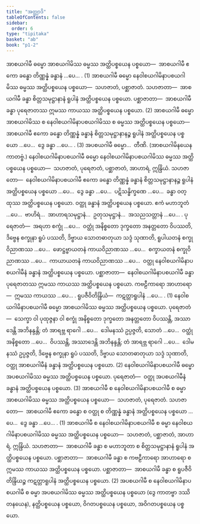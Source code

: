 ```yaml
---
title: "အတ္ထျာဒိ"
tableOfContents: false
sidebar:
  order: 6
type: "tipitaka"
basket: "ab"
book: "p1-2"
---
```



<DynamicBreadcrumb />

<Division number="65" book="p1-2" e="ch" v="37" p="269">

<Paragraph number="1621" book="p1-2">
အာစယဂါမီ ဓမ္မော အာစယဂါမိဿ ဓမ္မဿ အတ္ထိပစ္စယေန ပစ္စယော—  အာစယဂါမီ ဧကော ခန္ဓော တိဏ္ဏန္နံ ခန္ဓာနံ …ပေ… . (1)
</Paragraph>

<Paragraph number="1622" book="p1-2">
အာစယဂါမီ ဓမ္မော နေဝါစယဂါမိနာပစယဂါမိဿ ဓမ္မဿ အတ္ထိပစ္စယေန ပစ္စယော—  သဟဇာတံ, ပစ္ဆာဇာတံ. <Emphasis>သဟဇာတာ</Emphasis>—  အာစယဂါမီ ခန္ဓာ စိတ္တသမုဋ္ဌာနာနံ ရူပါနံ အတ္ထိပစ္စယေန ပစ္စယော. <Emphasis>ပစ္ဆာဇာတာ</Emphasis>—  အာစယဂါမီ ခန္ဓာ ပုရေဇာတဿ ဣမဿ ကာယဿ အတ္ထိပစ္စယေန ပစ္စယော. (2)
</Paragraph>

<Paragraph number="1623" book="p1-2">
အာစယဂါမီ ဓမ္မော အာစယဂါမိဿ စ နေဝါစယဂါမိနာပစယဂါမိဿ စ ဓမ္မဿ အတ္ထိပစ္စယေန ပစ္စယော—  အာစယဂါမီ ဧကော ခန္ဓော တိဏ္ဏန္နံ ခန္ဓာနံ စိတ္တသမုဋ္ဌာနာနဉ္စ ရူပါနံ အတ္ထိပစ္စယေန ပစ္စယော …ပေ…  ဒွေ ခန္ဓာ …ပေ… . (3)
</Paragraph>

<Paragraph number="1624" book="p1-2">
အပစယဂါမီ ဓမ္မော…  တီဏိ. (အာစယဂါမိနယေန ကာတဗ္ဗံ.)
</Paragraph>

</Division>
<Division number="66" book="p1-2" e="ch" v="37" p="270">

<Paragraph number="1625" book="p1-2">
နေဝါစယဂါမိနာပစယဂါမီ ဓမ္မော နေဝါစယဂါမိနာပစယဂါမိဿ ဓမ္မဿ အတ္ထိပစ္စယေန ပစ္စယော—  သဟဇာတံ, ပုရေဇာတံ, ပစ္ဆာဇာတံ, အာဟာရံ, ဣန္ဒြိယံ. <Emphasis>သဟဇာတော</Emphasis>—  နေဝါစယဂါမိနာပစယဂါမီ ဧကော ခန္ဓော တိဏ္ဏန္နံ ခန္ဓာနံ စိတ္တသမုဋ္ဌာနာနဉ္စ ရူပါနံ အတ္ထိပစ္စယေန ပစ္စယော …ပေ…  ဒွေ ခန္ဓာ …ပေ…  ပဋိသန္ဓိက္ခဏေ …ပေ…  ခန္ဓာ ဝတ္ထုဿ အတ္ထိပစ္စယေန ပစ္စယော. ဝတ္ထု ခန္ဓာနံ အတ္ထိပစ္စယေန ပစ္စယော. ဧကံ မဟာဘူတံ …ပေ…  ဗာဟိရံ…  အာဟာရသမုဋ္ဌာနံ…  ဥတုသမုဋ္ဌာနံ…  အသညသတ္တာနံ …ပေ… . <Emphasis>ပုရေဇာတံ</Emphasis>—  အရဟာ စက္ခုံ …ပေ…  ဝတ္ထုံ အနိစ္စတော ဒုက္ခတော အနတ္တတော ဝိပဿတိ, ဒိဗ္ဗေန စက္ခုနာ ရူပံ ပဿတိ, ဒိဗ္ဗာယ သောတဓာတုယာ သဒ္ဒံ သုဏာတိ, ရူပါယတနံ စက္ခုဝိညာဏဿ …ပေ…  ဖောဋ္ဌဗ္ဗာယတနံ ကာယဝိညာဏဿ …ပေ…  စက္ခာယတနံ စက္ခုဝိညာဏဿ …ပေ…  ကာယာယတနံ ကာယဝိညာဏဿ …ပေ…  ဝတ္ထု နေဝါစယဂါမိနာပစယဂါမီနံ ခန္ဓာနံ အတ္ထိပစ္စယေန ပစ္စယော. <Emphasis>ပစ္ဆာဇာတာ</Emphasis>—  နေဝါစယဂါမိနာပစယဂါမီ ခန္ဓာ ပုရေဇာတဿ ဣမဿ ကာယဿ အတ္ထိပစ္စယေန ပစ္စယော. <Emphasis>ကဗဠီကာရော အာဟာရော</Emphasis>—  ဣမဿ ကာယဿ …ပေ… . <Emphasis>ရူပဇီဝိတိန္ဒြိယံ</Emphasis>—  ကဋတ္တာရူပါနံ …ပေ… . (1)
</Paragraph>

<Paragraph number="1626" book="p1-2">
နေဝါစယဂါမိနာပစယဂါမီ ဓမ္မော အာစယဂါမိဿ ဓမ္မဿ အတ္ထိပစ္စယေန ပစ္စယော. <Emphasis>ပုရေဇာတံ</Emphasis>—  သေက္ခာ ဝါ ပုထုဇ္ဇနာ ဝါ စက္ခုံ အနိစ္စတော ဒုက္ခတော အနတ္တတော ဝိပဿန္တိ, အဿာဒေန္တိ အဘိနန္ဒန္တိ; တံ အာရဗ္ဘ ရာဂေါ …ပေ…  ဒေါမနဿံ ဥပ္ပဇ္ဇတိ, သောတံ …ပေ…  ဝတ္ထုံ အနိစ္စတော …ပေ…  ဝိပဿန္တိ, အဿာဒေန္တိ အဘိနန္ဒန္တိ; တံ အာရဗ္ဘ ရာဂေါ …ပေ…  ဒေါမနဿံ ဥပ္ပဇ္ဇတိ, ဒိဗ္ဗေန စက္ခုနာ ရူပံ ပဿတိ, ဒိဗ္ဗာယ သောတဓာတုယာ သဒ္ဒံ သုဏာတိ, ဝတ္ထု အာစယဂါမီနံ ခန္ဓာနံ အတ္ထိပစ္စယေန ပစ္စယော. (2)
</Paragraph>

<Paragraph number="1627" book="p1-2">
နေဝါစယဂါမိနာပစယဂါမီ ဓမ္မော အပစယဂါမိဿ ဓမ္မဿ အတ္ထိပစ္စယေန ပစ္စယော. <Emphasis>ပုရေဇာတံ</Emphasis>—  ဝတ္ထု အပစယဂါမီနံ ခန္ဓာနံ အတ္ထိပစ္စယေန ပစ္စယော. (3)
</Paragraph>

</Division>
<Division number="67" book="p1-2" e="ch" v="37" p="271">

<Paragraph number="1628" book="p1-2">
အာစယဂါမီ စ နေဝါစယဂါမိနာပစယဂါမီ စ ဓမ္မာ အာစယဂါမိဿ ဓမ္မဿ အတ္ထိပစ္စယေန ပစ္စယော—  သဟဇာတံ, ပုရေဇာတံ. <Emphasis>သဟဇာတော</Emphasis>—  အာစယဂါမီ ဧကော ခန္ဓော စ ဝတ္ထု စ တိဏ္ဏန္နံ ခန္ဓာနံ အတ္ထိပစ္စယေန ပစ္စယော …ပေ…  ဒွေ ခန္ဓာ …ပေ… . (1)
</Paragraph>

<Paragraph number="1629" book="p1-2">
အာစယဂါမီ စ နေဝါစယဂါမိနာပစယဂါမီ စ ဓမ္မာ နေဝါစယဂါမိနာပစယဂါမိဿ ဓမ္မဿ အတ္ထိပစ္စယေန ပစ္စယော—  သဟဇာတံ, ပစ္ဆာဇာတံ, အာဟာရံ, ဣန္ဒြိယံ. <Emphasis>သဟဇာတာ</Emphasis>—  အာစယဂါမီ ခန္ဓာ စ မဟာဘူတာ စ စိတ္တသမုဋ္ဌာနာနံ ရူပါနံ အတ္ထိပစ္စယေန ပစ္စယော. <Emphasis>ပစ္ဆာဇာတာ</Emphasis>—  အာစယဂါမီ ခန္ဓာ စ ကဗဠီကာရော အာဟာရော စ ဣမဿ ကာယဿ အတ္ထိပစ္စယေန ပစ္စယော. <Emphasis>ပစ္ဆာဇာတာ</Emphasis>—  အာစယဂါမီ ခန္ဓာ စ ရူပဇီဝိတိန္ဒြိယဉ္စ ကဋတ္တာရူပါနံ အတ္ထိပစ္စယေန ပစ္စယော. (2)
</Paragraph>

<Paragraph number="1630" book="p1-2">
အပစယဂါမီ စ နေဝါစယဂါမိနာပစယဂါမီ စ ဓမ္မာ အပစယဂါမိဿ ဓမ္မဿ အတ္ထိပစ္စယေန ပစ္စယော (ဒွေ ကာတဗ္ဗာ ဒဿိတနယေန), နတ္ထိပစ္စယေန ပစ္စယော, ဝိဂတပစ္စယေန ပစ္စယော, အဝိဂတပစ္စယေန ပစ္စယော.
</Paragraph>
</Division>